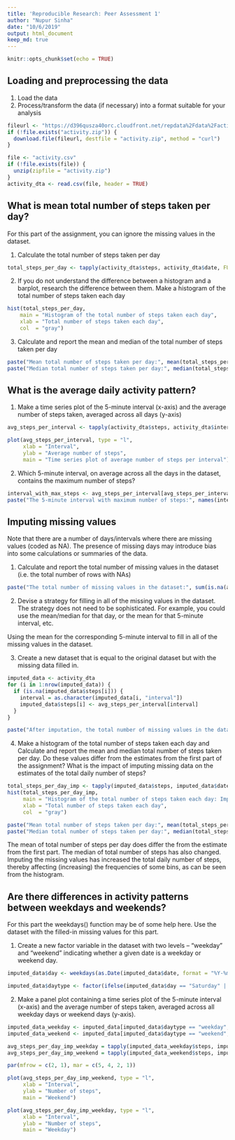 ```yaml
---
title: 'Reproducible Research: Peer Assessment 1'
author: "Nupur Sinha"
date: "10/6/2019"
output: html_document
keep_md: true
---
```


```r
knitr::opts_chunk$set(echo = TRUE)
```

## Loading and preprocessing the data
1. Load the data 
2. Process/transform the data (if necessary) into a format suitable for your analysis

```r

fileurl <- "https://d396qusza40orc.cloudfront.net/repdata%2Fdata%2Factivity.zip"
if (!file.exists("activity.zip")) {
  download.file(fileurl, destfile = "activity.zip", method = "curl")
}

file <- "activity.csv"
if (!file.exists(file)) {
  unzip(zipfile = "activity.zip")
}
activity_dta <- read.csv(file, header = TRUE)

```

## What is mean total number of steps taken per day?

For this part of the assignment, you can ignore the missing values in the dataset.

1. Calculate the total number of steps taken per day

```r
total_steps_per_day <- tapply(activity_dta$steps, activity_dta$date, FUN = sum, na.rm = TRUE)
```

2. If you do not understand the difference between a histogram and a barplot, research the difference between them. Make a histogram of the total number of steps taken each day

```r
hist(total_steps_per_day, 
    main = "Histogram of the total number of steps taken each day", 
    xlab = "Total number of steps taken each day",
    col  = "gray")


```

3. Calculate and report the mean and median of the total number of steps taken per day

```r
paste("Mean total number of steps taken per day:", mean(total_steps_per_day, na.rm = TRUE))
paste("Median total number of steps taken per day:", median(total_steps_per_day, na.rm = TRUE))
```

## What is the average daily activity pattern?

1. Make a time series plot of the 5-minute interval (x-axis) and the average number of steps taken, averaged across all days (y-axis)
```r
avg_steps_per_interval <- tapply(activity_dta$steps, activity_dta$interval, FUN = mean, na.rm = TRUE)

plot(avg_steps_per_interval, type = "l", 
     xlab = "Interval", 
     ylab = "Average number of steps",
     main = "Time series plot of average number of steps per interval")
```

2. Which 5-minute interval, on average across all the days in the dataset, contains the maximum number of steps?
```r
interval_with_max_steps <- avg_steps_per_interval[avg_steps_per_interval == max(avg_steps_per_interval)]
paste("The 5-minute interval with maximum number of steps:", names(interval_with_max_steps))

```


## Imputing missing values
Note that there are a number of days/intervals where there are missing values (coded as NA). The presence of missing days may introduce bias into some calculations or summaries of the data.

1. Calculate and report the total number of missing values in the dataset (i.e. the total number of rows with NAs)
```r
paste("The total number of missing values in the dataset:", sum(is.na(activity_dta)))
```

2. Devise a strategy for filling in all of the missing values in the dataset. The strategy does not need to be sophisticated. For example, you could use the mean/median for that day, or the mean for that 5-minute interval, etc.

Using the mean for the corresponding 5-minute interval to fill in all of the missing values in the dataset.

3. Create a new dataset that is equal to the original dataset but with the missing data filled in.
```r
imputed_data <- activity_dta 
for (i in 1:nrow(imputed_data)) {
  if (is.na(imputed_data$steps[i])) {
    interval = as.character(imputed_data[i, "interval"])
    imputed_data$steps[i] <- avg_steps_per_interval[interval]
  }
}

paste("After imputation, the total number of missing values in the dataset:", sum(is.na(imputed_data)))

```


4. Make a histogram of the total number of steps taken each day and Calculate and report the mean and median total number of steps taken per day. Do these values differ from the estimates from the first part of the assignment? What is the impact of imputing missing data on the estimates of the total daily number of steps?
```r
total_steps_per_day_imp <- tapply(imputed_data$steps, imputed_data$date, FUN = sum)
hist(total_steps_per_day_imp, 
     main = "Histogram of the total number of steps taken each day: Imputed Dataset", 
     xlab = "Total number of steps taken each day",
     col  = "gray")

paste("Mean total number of steps taken per day:", mean(total_steps_per_day_imp))
paste("Median total number of steps taken per day:", median(total_steps_per_day_imp))
```

The mean of total number of steps per day does differ the from the estimate from the first part. The median of total number of steps has also changed. Imputing the missing values has increased the total daily number of steps, thereby affecting (increasing) the frequencies of some bins, as can be seen from the histogram.

## Are there differences in activity patterns between weekdays and weekends?

For this part the weekdays() function may be of some help here. Use the dataset with the filled-in missing values for this part.

1. Create a new factor variable in the dataset with two levels – “weekday” and “weekend” indicating whether a given date is a weekday or weekend day.
```r
imputed_data$day <- weekdays(as.Date(imputed_data$date, format = "%Y-%m-%d"))

imputed_data$daytype <- factor(ifelse(imputed_data$day == "Saturday" | imputed_data$day == "Sunday", "weekend", "weekday"), levels = c("weekday", "weekend"))
```

2. Make a panel plot containing a time series plot of the 5-minute interval (x-axis) and the average number of steps taken, averaged across all weekday days or weekend days (y-axis). 

```r
imputed_data_weekday <- imputed_data[imputed_data$daytype == "weekday", ]
imputed_data_weekend <- imputed_data[imputed_data$daytype == "weekend", ]

avg_steps_per_day_imp_weekday = tapply(imputed_data_weekday$steps, imputed_data_weekday$interval, FUN = mean)
avg_steps_per_day_imp_weekend = tapply(imputed_data_weekend$steps, imputed_data_weekend$interval, FUN = mean)

par(mfrow = c(2, 1), mar = c(5, 4, 2, 1))

plot(avg_steps_per_day_imp_weekend, type = "l", 
     xlab = "Interval", 
     ylab = "Number of steps",
     main = "Weekend")

plot(avg_steps_per_day_imp_weekday, type = "l", 
     xlab = "Interval", 
     ylab = "Number of steps",
     main = "Weekday")
```

